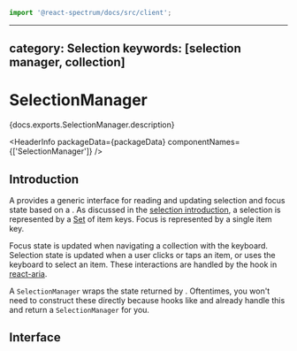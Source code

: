 <!-- Copyright 2020 Adobe. All rights reserved.
This file is licensed to you under the Apache License, Version 2.0 (the "License");
you may not use this file except in compliance with the License. You may obtain a copy
of the License at http://www.apache.org/licenses/LICENSE-2.0
Unless required by applicable law or agreed to in writing, software distributed under
the License is distributed on an "AS IS" BASIS, WITHOUT WARRANTIES OR REPRESENTATIONS
OF ANY KIND, either express or implied. See the License for the specific language
governing permissions and limitations under the License. -->



```jsx import
import '@react-spectrum/docs/src/client';
```

---
category: Selection
keywords: [selection manager, collection]
---

# SelectionManager

<p>{docs.exports.SelectionManager.description}</p>

<HeaderInfo
  packageData={packageData}
  componentNames={['SelectionManager']} />

## Introduction

A <TypeLink links={docs.links} type={docs.exports.SelectionManager} /> provides a generic interface for reading and
updating selection and focus state based on a <TypeLink links={collectionsDocs.links} type={collectionsDocs.exports.Collection} />.
As discussed in the [selection introduction](selection.html), a selection is represented
by a [Set](https://developer.mozilla.org/en-US/docs/Web/JavaScript/Reference/Global_Objects/Set) of item keys. Focus
is represented by a single item key.

Focus state is updated when navigating a collection with the keyboard. Selection state is updated when a user
clicks or taps an item, or uses the keyboard to select an item. These interactions are handled by
the <TypeLink links={ariaDocs.links} type={ariaDocs.exports.useSelectableCollection} /> hook in [react-aria](/react-aria/index.html).

A `SelectionManager` wraps the state returned by <TypeLink links={docs.links} type={docs.exports.useMultipleSelectionState} />.
Oftentimes, you won't need to construct these directly because hooks like <TypeLink links={listDocs.links} type={listDocs.exports.useListState} />
and <TypeLink links={treeDocs.links} type={treeDocs.exports.useTreeState} /> already handle this and return
a `SelectionManager` for you.

## Interface

<ClassAPI links={docs.links} class={docs.exports.SelectionManager} />
